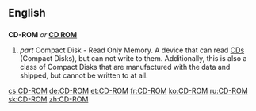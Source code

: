 ==English==

==={{Abbreviation}}===
{{wikipedia}}
'''CD-ROM''' ''or'' '''[[CD ROM]]'''
# ''part {{Initialism}}'' Compact Disk - ''{{acronym}}'' Read Only Memory.  A device that can read [[CD]]s (Compact Disks), but can not write to them.  Additionally, this is also a class of Compact Disks that are manufactured with the data and shipped, but cannot be written to at all.

[[cs:CD-ROM]]
[[de:CD-ROM]]
[[et:CD-ROM]]
[[fr:CD-ROM]]
[[ko:CD-ROM]]
[[ru:CD-ROM]]
[[sk:CD-ROM]]
[[zh:CD-ROM]]